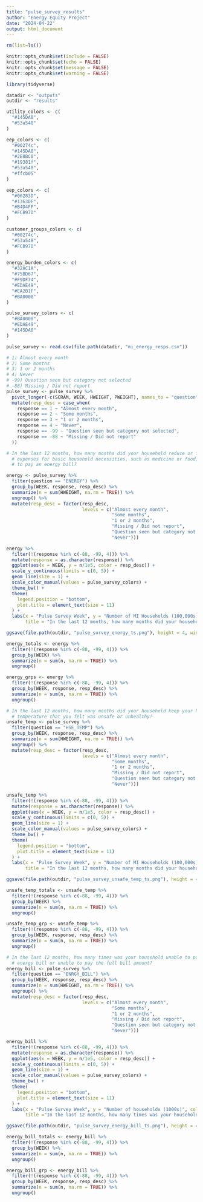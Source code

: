 ```yaml
---
title: "pulse_survey_results"
author: "Energy Equity Project"
date: "2024-04-22"
output: html_document
---
```


```r
rm(list=ls())

knitr::opts_chunk$set(include = FALSE)
knitr::opts_chunk$set(echo = FALSE)
knitr::opts_chunk$set(message = FALSE)
knitr::opts_chunk$set(warning = FALSE)

library(tidyverse)

datadir <- "outputs"
outdir <- "results"

utility_colors <- c(
  "#145DA0",
  "#53a548"
)

eep_colors <- c(
  "#00274c",
  "#145DA0",
  "#2E8BC0",
  "#19381f",
  "#53a548",
  "#ffcb05"
)

eep_colors <- c(
  "#06283D",
  "#1363DF",
  "#B4D4FF",
  "#FCB97D"
)

customer_groups_colors <- c(
  "#00274c",
  "#53a548",
  "#FCB97D"
)

energy_burden_colors <- c(
  "#32AC1A",
  "#75BD67",
  "#F9DF74",
  "#EDAE49",
  "#EA2B1F",
  "#BA0000"
)

pulse_survey_colors <- c(
  "#BA0000",
  "#EDAE49",
  "#145DA0"
)
```

```r
pulse_survey <- read.csv(file.path(datadir, "mi_energy_resps.csv"))
```

```r
# 1) Almost every month
# 2) Some months
# 3) 1 or 2 months
# 4) Never
# -99) Question seen but category not selected
# -88) Missing / Did not report
pulse_survey <- pulse_survey %>%
  pivot_longer(-c(SCRAM, WEEK, HWEIGHT, PWEIGHT), names_to = "question", values_to = "response") %>%
  mutate(resp_desc = case_when(
    response == 1 ~ "Almost every month",
    response == 2 ~ "Some months",
    response == 3 ~ "1 or 2 months",
    response == 4 ~ "Never",
    response == -99 ~ "Question seen but category not selected",
    response == -88 ~ "Missing / Did not report"
  ))
```

```r
# In the last 12 months, how many months did your household reduce or forego
  # expenses for basic household necessities, such as medicine or food, in order
  # to pay an energy bill?

energy <- pulse_survey %>%
  filter(question == "ENERGY") %>%
  group_by(WEEK, response, resp_desc) %>%
  summarize(n = sum(HWEIGHT, na.rm = TRUE)) %>%
  ungroup() %>%
  mutate(resp_desc = factor(resp_desc,
                            levels = c("Almost every month",
                                       "Some months",
                                       "1 or 2 months",
                                       "Missing / Did not report",
                                       "Question seen but category not selected",
                                       "Never")))

energy %>%
  filter(!(response %in% c(-88, -99, 4))) %>%
  mutate(response = as.character(response)) %>%
  ggplot(aes(x = WEEK, y = n/1e5, color = resp_desc)) +
  scale_y_continuous(limits = c(0, 5)) +
  geom_line(size = 1) +
  scale_color_manual(values = pulse_survey_colors) +
  theme_bw() +
  theme(
    legend.position = "bottom",
    plot.title = element_text(size = 11)
  ) +
  labs(x = "Pulse Survey Week", y = "Number of MI Households (100,000s)", color = "Response",
       title = "In the last 12 months, how many months did your household reduce or\nforego expenses for basic household necessities, such as medicine or food,\nin order to pay an energy bill?")

ggsave(file.path(outdir, "pulse_survey_energy_ts.png"), height = 4, width = 6, units = "in", dpi = 500)
```

```r
energy_totals <- energy %>%
  filter(!(response %in% c(-88, -99, 4))) %>%
  group_by(WEEK) %>%
  summarize(n = sum(n, na.rm = TRUE)) %>%
  ungroup()

energy_grps <- energy %>%
  filter(!(response %in% c(-88, -99, 4))) %>%
  group_by(WEEK, response, resp_desc) %>%
  summarize(n = sum(n, na.rm = TRUE)) %>%
  ungroup()
```

```r
# In the last 12 months, how many months did your household keep your home at a
  # temperature that you felt was unsafe or unhealthy?
unsafe_temp <- pulse_survey %>%
  filter(question == "HSE_TEMP") %>%
  group_by(WEEK, response, resp_desc) %>%
  summarize(n = sum(HWEIGHT, na.rm = TRUE)) %>%
  ungroup() %>%
  mutate(resp_desc = factor(resp_desc,
                            levels = c("Almost every month",
                                       "Some months",
                                       "1 or 2 months",
                                       "Missing / Did not report",
                                       "Question seen but category not selected",
                                       "Never")))

unsafe_temp %>%
  filter(!(response %in% c(-88, -99, 4))) %>%
  mutate(response = as.character(response)) %>%
  ggplot(aes(x = WEEK, y = n/1e5, color = resp_desc)) +
  scale_y_continuous(limits = c(0, 5)) +
  geom_line(size = 1) +
  scale_color_manual(values = pulse_survey_colors) +
  theme_bw() +
  theme(
    legend.position = "bottom",
    plot.title = element_text(size = 11)
  ) +
  labs(x = "Pulse Survey Week", y = "Number of MI Households (100,000s)", color = "Response",
       title = "In the last 12 months, how many months did your household keep your home\nat a temperature that you felt was unsafe or unhealthy?")

ggsave(file.path(outdir, "pulse_survey_unsafe_temp_ts.png"), height = 4, width = 6, units = "in", dpi = 500)
```

```r
unsafe_temp_totals <- unsafe_temp %>%
  filter(!(response %in% c(-88, -99, 4))) %>%
  group_by(WEEK) %>%
  summarize(n = sum(n, na.rm = TRUE)) %>%
  ungroup()

unsafe_temp_grp <- unsafe_temp %>%
  filter(!(response %in% c(-88, -99, 4))) %>%
  group_by(WEEK, response, resp_desc) %>%
  summarize(n = sum(n, na.rm = TRUE)) %>%
  ungroup()
```

```r
# In the last 12 months, how many times was your household unable to pay an
  # energy bill or unable to pay the full bill amount?
energy_bill <- pulse_survey %>%
  filter(question == "ENRGY_BILL") %>%
  group_by(WEEK, response, resp_desc) %>%
  summarize(n = sum(HWEIGHT, na.rm = TRUE)) %>%
  ungroup() %>%
  mutate(resp_desc = factor(resp_desc,
                            levels = c("Almost every month",
                                       "Some months",
                                       "1 or 2 months",
                                       "Missing / Did not report",
                                       "Question seen but category not selected",
                                       "Never")))

energy_bill %>%
  filter(!(response %in% c(-88, -99, 4))) %>%
  mutate(response = as.character(response)) %>%
  ggplot(aes(x = WEEK, y = n/1e5, color = resp_desc)) +
  scale_y_continuous(limits = c(0, 5)) +
  geom_line(size = 1) +
  scale_color_manual(values = pulse_survey_colors) +
  theme_bw() +
  theme(
    legend.position = "bottom",
    plot.title = element_text(size = 11)
  ) +
  labs(x = "Pulse Survey Week", y = "Number of households (1000s)", color = "Response",
       title ="In the last 12 months, how many times was your household unable to pay\nan energy bill or unable to pay the full bill amount?")

ggsave(file.path(outdir, "pulse_survey_energy_bill_ts.png"), height = 4, width = 6, units = "in", dpi = 500)
```

```r
energy_bill_totals <- energy_bill %>%
  filter(!(response %in% c(-88, -99, 4))) %>%
  group_by(WEEK) %>%
  summarize(n = sum(n, na.rm = TRUE)) %>%
  ungroup()

energy_bill_grp <- energy_bill %>%
  filter(!(response %in% c(-88, -99, 4))) %>%
  group_by(WEEK, response, resp_desc) %>%
  summarize(n = sum(n, na.rm = TRUE)) %>%
  ungroup()
```


